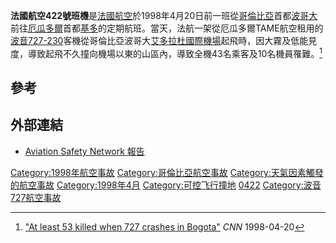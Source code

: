 {{Infobox Airliner accident
|name= 法國航空422號班機空難
|Date= 1998年4月20日
|Type= [[可控飛行撞地|可控飛行撞地]]（CFIT）
|Site= [[哥倫比亞|哥倫比亞]][[波哥大|波哥大]]
|Fatalities= 53
|Injuries= 0
|Aircraft Type= [[波音727|波音727-230]]
|Operator= [[法國航空|法國航空]](租自厄瓜多爾TAME航空)
|Origin= [[哥倫比亞|哥倫比亞]][[波哥大|波哥大]][[艾多拉杜國際機場|艾多拉杜國際機場]]
|Destination= [[厄瓜多爾|厄瓜多爾]][[基多|基多]][[瑪利斯可‧蘇居利國際機場|瑪利斯可‧蘇居利國際機場]](Mariscal Sucre International Airport)
|Tail Number= HC-BSU
|Passengers= 43
|Crew= 10
|Survivors= 0
}}
'''法國航空422號班機'''是[[法國航空|法國航空]]於1998年4月20日前一班從[[哥倫比亞|哥倫比亞]]首都[[波哥大|波哥大]]前往[[厄瓜多爾|厄瓜多爾]]首都[[基多|基多]]的定期航班。當天，法航一架從厄瓜多爾TAME航空租用的[[波音727|波音727-230]]客機從哥倫比亞波哥大[[艾多拉杜國際機場|艾多拉杜國際機場]]起飛時，因大霧及低能見度，導致起飛不久撞向機場以東的山區內，導致全機43名乘客及10名機員罹難。<ref>[http://www.cnn.com/WORLD/americas/9804/20/colombia.plane.crash.update/ "At least 53 killed when 727 crashes in Bogota"] {{Wayback|url=http://www.cnn.com/WORLD/americas/9804/20/colombia.plane.crash.update/ |date=20010719211713 }} ''CNN'' 1998-04-20</ref>

==參考==
{{reflist}}

==外部連結==
*[http://aviation-safety.net/database/record.php?id=19980420-0 Aviation Safety Network 報告] {{WebCite|url=https://www.webcitation.org/6HDnGJRED?url=http://aviation-safety.net/database/record.php?id=19980420-0 |date=20130608114016 |dateformat=iso }}

{{1998年航空事故}}

[[Category:1998年航空事故|Category:1998年航空事故]]
[[Category:哥倫比亞航空事故|Category:哥倫比亞航空事故]]
[[Category:天氣因素觸發的航空事故|Category:天氣因素觸發的航空事故]]
[[Category:1998年4月|Category:1998年4月]]
[[Category:可控飞行撞地|Category:可控飞行撞地]]
[[Category:法國航空公司航空事故|0422]]
[[Category:波音727航空事故|Category:波音727航空事故]]
